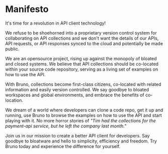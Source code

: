 # Manifesto

It's time for a revolution in API client technology!

We refuse to be shoehorned into a proprietary version control system for collaborating on API collections and we don't want the details of our APIs, API requests, or API responses synced to the cloud and potentially be made public.

We are an opensource project, rising up against the monopoly of bloated and closed systems. We believe that API collections should be co-located within your source code repository, serving as a living set of examples on how to use the API.

With Bruno, collections become first-class citizens, co-located with related information and easily version controlled. We say goodbye to bloated workspaces and global environments, and embrace the benefits of co-location.

We dream of a world where developers can clone a code repo, get it up and running, use Bruno to browse the examples on how to use the API and start playing with it. No more horror stories of _"Tim had the collections for the payment-api service, but he left the company last month."_

Join us in our mission to create a better API client for developers. Say goodbye to bloatware and hello to simplicity, efficiency and freedom. Try Bruno today and experience the difference for yourself.

